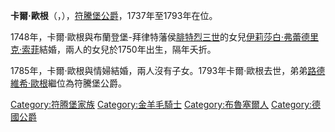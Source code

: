{{Multiple issues|
{{Expand language|1=en|time=2021-01-28T04:54:18+00:00}}
{{Unreferenced|time=2021-01-28T04:54:18+00:00}}
}}
{{Infobox royalty
| name        = 卡爾·歐根
| image       = Carl Eugen.JPG
| succession  = 符騰堡公爵
| reign       = 1737年 — 1793年
| predecessor = [[卡爾·亞歷山大_(符騰堡公爵)|卡爾·亞歷山大]]
| successor   = [[路德維希·歐根|路德維希·歐根]]
| birth_date  = {{Birth date|1728|2|11|df=y}}
| birth_place = [[布魯塞爾|布魯塞爾]]
| death_date  = {{Death date and age|1793|10|24|1728|2|11|df=y}}
| death_place = [[斯圖加特|斯圖加特]]
| house       = [[符騰堡王朝|符騰堡王朝]]
| father      = [[卡爾·亞歷山大_(符騰堡公爵)|卡爾·亞歷山大]]
| mother      = [[瑪麗亞·奧古斯塔_(圖恩和塔克西斯)|瑪麗亞·奧古斯塔]]
}}
'''卡爾·歐根'''（{{lang-de|Karl Eugen}}，{{bd|1728年|2月11日|1793年|10月24日}}），[[符腾堡统治者列表|符騰堡公爵]]，1737年至1793年在位。

1748年，卡爾·歐根與布蘭登堡-拜律特藩侯[[腓特烈三世_(布蘭登堡-拜律特)|腓特烈三世]]的女兒[[伊莉莎白·弗蕾德里克·索菲|伊莉莎白·弗蕾德里克·索菲]]結婚，兩人的女兒於1750年出生，隔年夭折。

1785年，卡爾·歐根與情婦{{le|法蘭西絲卡·馮·霍亨海姆|Countess Franziska von Hohenheim}}結婚，兩人沒有子女。1793年卡爾·歐根去世，弟弟[[路德維希·歐根|路德維希·歐根]]繼位為符騰堡公爵。

{{s-start}}
{{s-hou|[[符騰堡王朝|符騰堡王朝]]|1728年|2月11日|1793年|10月24日|name=卡爾·歐根}}
{{s-reg|}}
{{S-bef|before=[[卡爾·亞歷山大_(符騰堡公爵)|卡爾·亞歷山大]]}}
{{S-ttl|title=[[符騰堡統治者列表|符騰堡公爵]]|years=1737年–1793年}}
{{S-aft|after=[[路德維希·歐根|路德維希·歐根]]}}
{{s-end}}

[[Category:符腾堡家族|Category:符腾堡家族]]
[[Category:金羊毛騎士|Category:金羊毛騎士]]
[[Category:布魯塞爾人|Category:布魯塞爾人]]
[[Category:德國公爵|Category:德國公爵]]